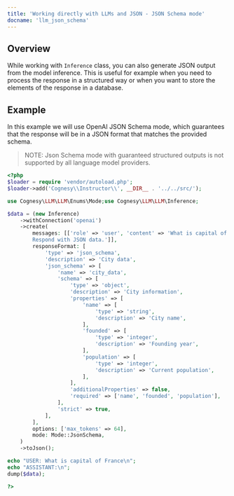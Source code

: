 ```yaml
---
title: 'Working directly with LLMs and JSON - JSON Schema mode'
docname: 'llm_json_schema'
---
```


## Overview

While working with `Inference` class, you can also generate JSON output
from the model inference. This is useful for example when you need to
process the response in a structured way or when you want to store the
elements of the response in a database.

## Example

In this example we will use OpenAI JSON Schema mode, which guarantees
that the response will be in a JSON format that matches the provided
schema.

> NOTE: Json Schema mode with guaranteed structured outputs is not
supported by all language model providers.

```php
<?php
$loader = require 'vendor/autoload.php';
$loader->add('Cognesy\\Instructor\\', __DIR__ . '../../src/');

use Cognesy\LLM\LLM\Enums\Mode;use Cognesy\LLM\LLM\Inference;

$data = (new Inference)
    ->withConnection('openai')
    ->create(
        messages: [['role' => 'user', 'content' => 'What is capital of France? \
        Respond with JSON data.']],
        responseFormat: [
            'type' => 'json_schema',
            'description' => 'City data',
            'json_schema' => [
                'name' => 'city_data',
                'schema' => [
                    'type' => 'object',
                    'description' => 'City information',
                    'properties' => [
                        'name' => [
                            'type' => 'string',
                            'description' => 'City name',
                        ],
                        'founded' => [
                            'type' => 'integer',
                            'description' => 'Founding year',
                        ],
                        'population' => [
                            'type' => 'integer',
                            'description' => 'Current population',
                        ],
                    ],
                    'additionalProperties' => false,
                    'required' => ['name', 'founded', 'population'],
                ],
                'strict' => true,
            ],
        ],
        options: ['max_tokens' => 64],
        mode: Mode::JsonSchema,
    )
    ->toJson();

echo "USER: What is capital of France\n";
echo "ASSISTANT:\n";
dump($data);

?>
```

